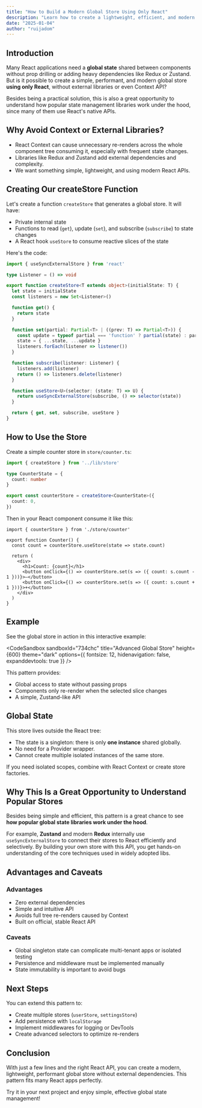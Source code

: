 ```yaml
---
title: "How to Build a Modern Global Store Using Only React"
description: "Learn how to create a lightweight, efficient, and modern global state store with React's built-in hooks—no Redux, Zustand, or Context API required."
date: "2025-01-04"
author: "ruijadom"
---
```


## Introduction
Many React applications need a **global state** shared between components without prop drilling or adding heavy dependencies like Redux or Zustand. But is it possible to create a simple, performant, and modern global store **using only React**, without external libraries or even Context API?

Besides being a practical solution, this is also a great opportunity to understand how popular state management libraries work under the hood, since many of them use React's native APIs.

## Why Avoid Context or External Libraries?

* React Context can cause unnecessary re-renders across the whole component tree consuming it, especially with frequent state changes.
* Libraries like Redux and Zustand add external dependencies and complexity.
* We want something simple, lightweight, and using modern React APIs.

## Creating Our createStore Function

Let's create a function `createStore` that generates a global store. It will have:

* Private internal state
* Functions to read (`get`), update (`set`), and subscribe (`subscribe`) to state changes
* A React hook `useStore` to consume reactive slices of the state

Here's the code:

```ts
import { useSyncExternalStore } from 'react'

type Listener = () => void

export function createStore<T extends object>(initialState: T) {
  let state = initialState
  const listeners = new Set<Listener>()

  function get() {
    return state
  }

  function set(partial: Partial<T> | ((prev: T) => Partial<T>)) {
    const update = typeof partial === 'function' ? partial(state) : partial
    state = { ...state, ...update }
    listeners.forEach(listener => listener())
  }

  function subscribe(listener: Listener) {
    listeners.add(listener)
    return () => listeners.delete(listener)
  }

  function useStore<U>(selector: (state: T) => U) {
    return useSyncExternalStore(subscribe, () => selector(state))
  }

  return { get, set, subscribe, useStore }
}
```

## How to Use the Store

Create a simple counter store in `store/counter.ts`:

```ts
import { createStore } from '../lib/store'

type CounterState = {
  count: number
}

export const counterStore = createStore<CounterState>({
  count: 0,
})
```

Then in your React component consume it like this:

```tsx
import { counterStore } from './store/counter'

export function Counter() {
  const count = counterStore.useStore(state => state.count)

  return (
    <div>
      <h1>Count: {count}</h1>
      <button onClick={() => counterStore.set(s => ({ count: s.count - 1 }))}>–</button>
      <button onClick={() => counterStore.set(s => ({ count: s.count + 1 }))}>+</button>
    </div>
  )
}
```

## Example

See the global store in action in this interactive example:

<CodeSandbox 
  sandboxId="734chc"
  title="Advanced Global Store"
  height={600}
  theme="dark"
  options={{
    fontsize: 12,
    hidenavigation: false,
    expanddevtools: true
  }}
/>

This pattern provides:

* Global access to state without passing props
* Components only re-render when the selected slice changes
* A simple, Zustand-like API

## Global State

This store lives outside the React tree:

* The state is a singleton: there is only **one instance** shared globally.
* No need for a Provider wrapper.
* Cannot create multiple isolated instances of the same store.

If you need isolated scopes, combine with React Context or create store factories.

## Why This Is a Great Opportunity to Understand Popular Stores

Besides being simple and efficient, this pattern is a great chance to see **how popular global state libraries work under the hood**.

For example, **Zustand** and modern **Redux** internally use `useSyncExternalStore` to connect their stores to React efficiently and selectively. By building your own store with this API, you get hands-on understanding of the core techniques used in widely adopted libs.

## Advantages and Caveats

### Advantages

* Zero external dependencies
* Simple and intuitive API
* Avoids full tree re-renders caused by Context
* Built on official, stable React API

### Caveats

* Global singleton state can complicate multi-tenant apps or isolated testing
* Persistence and middleware must be implemented manually
* State immutability is important to avoid bugs

## Next Steps

You can extend this pattern to:

* Create multiple stores (`userStore`, `settingsStore`)
* Add persistence with `localStorage`
* Implement middlewares for logging or DevTools
* Create advanced selectors to optimize re-renders

## Conclusion

With just a few lines and the right React API, you can create a modern, lightweight, performant global store without external dependencies. This pattern fits many React apps perfectly.

Try it in your next project and enjoy simple, effective global state management!